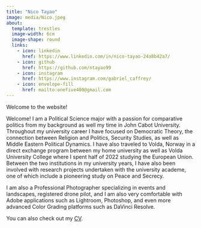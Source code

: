 ```yaml
---
title: "Nico Tayao"
image: media/Nico.jpeg
about:
  template: trestles
  image-width: 6cm
  image-shape: round
  links:
    - icon: linkedin
      href: https://www.linkedin.com/in/nico-tayao-24a8b42a7/
    - icon: github
      href: https://github.com/ntayao99
    - icon: instagram
      href: https://www.instagram.com/gabriel_caffrey/
    - icon: envelope-fill
      href: mailto:onefive400@gmail.com
---
```


Welcome to the website!  

Welcome! I am a Political Science major with a passion for comparative politics from my background as well my time in John Cabot University. Throughout my university career I have focused on Democratic Theory, the connection between Religion and Politics, Security Studies, as well as Middle Eastern Political Dynamics. I have also traveled to Volda, Norway in a direct exchange program between my home university as well as Volda University College where I spent half of 2022 studying the European Union. Between the two institutions in my university years, I have also been involved with research projects undertaken with the university academe, one of which include a pioneering study on Peace and Secrecy.

I am also a Professional Photographer specializing in events and landscapes, registered drone pilot, and I am also very comfortable with Adobe applications such as Lightroom, Photoshop, and even more advanced Color Grading platforms such as DaVinci Resolve.

You can also check out my <a href="/CV/NicoTayao_CV.pdf" target="_blank">CV</a>.